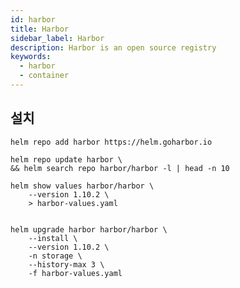 ```yaml
---
id: harbor
title: Harbor
sidebar_label: Harbor
description: Harbor is an open source registry
keywords:
  - harbor
  - container
---
```


## 설치

```shell
helm repo add harbor https://helm.goharbor.io
```

```shell
helm repo update harbor \
&& helm search repo harbor/harbor -l | head -n 10
```

```shell
helm show values harbor/harbor \
    --version 1.10.2 \
    > harbor-values.yaml
```

```yaml title="harbor-values.yaml"

```

```shell
helm upgrade harbor harbor/harbor \
    --install \
    --version 1.10.2 \
    -n storage \
    --history-max 3 \
    -f harbor-values.yaml
```
